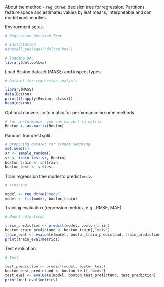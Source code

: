 About the method
- `reg_dtree`: decision tree for regression. Partitions feature space and estimates values by leaf means; interpretable and can model nonlinearities.

Environment setup.
```r
# Regression Decision Tree

# installation 
#install.packages("daltoolbox")

# loading DAL
library(daltoolbox) 
```

Load Boston dataset (MASS) and inspect types.
```r
# Dataset for regression analysis

library(MASS)
data(Boston)
print(t(sapply(Boston, class)))
head(Boston)
```

Optional conversion to matrix for performance in some methods.
```r
# for performance, you can convert to matrix
Boston <- as.matrix(Boston)
```

Random train/test split.
```r
# preparing dataset for random sampling
set.seed(1)
sr <- sample_random()
sr <- train_test(sr, Boston)
boston_train <- sr$train
boston_test <- sr$test
```

Train regression tree model to predict `medv`.
```r
# Training

model <- reg_dtree("medv")
model <- fit(model, boston_train)
```

Training evaluation (regression metrics, e.g., RMSE, MAE).
```r
# Model adjustment

train_prediction <- predict(model, boston_train)
boston_train_predictand <- boston_train[,"medv"]
train_eval <- evaluate(model, boston_train_predictand, train_prediction)
print(train_eval$metrics)
```

Test evaluation.
```r
# Test

test_prediction <- predict(model, boston_test)
boston_test_predictand <- boston_test[,"medv"]
test_eval <- evaluate(model, boston_test_predictand, test_prediction)
print(test_eval$metrics)
```

